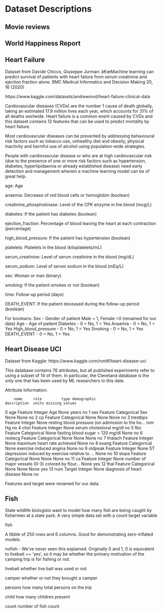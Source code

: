 # Dataset Descriptions {#sec-data-descript}

## Movie reviews {#sec-dd-movie-reviews}

## World Happiness Report {#sec-dd-world-happiness-report}

## Heart Failure {#sec-dd-hear-failure}

Dataset from Davide Chicco, Giuseppe Jurman: â€œMachine learning can predict survival of patients with heart failure from serum creatinine and ejection fraction alone. BMC Medical Informatics and Decision Making 20, 16 (2020)

https://www.kaggle.com/datasets/andrewmvd/heart-failure-clinical-data

Cardiovascular diseases (CVDs) are the number 1 cause of death globally, taking an estimated 17.9 million lives each year, which accounts for 31% of all deaths worlwide.
Heart failure is a common event caused by CVDs and this dataset contains 12 features that can be used to predict mortality by heart failure.

Most cardiovascular diseases can be prevented by addressing behavioural risk factors such as tobacco use, unhealthy diet and obesity, physical inactivity and harmful use of alcohol using population-wide strategies.

People with cardiovascular disease or who are at high cardiovascular risk (due to the presence of one or more risk factors such as hypertension, diabetes, hyperlipidaemia or already established disease) need early detection and management wherein a machine learning model can be of great help.


age: Age

anaemia: Decrease of red blood cells or hemoglobin (boolean)

creatinine_phosphokinase: Level of the CPK enzyme in the blood (mcg/L)

diabetes: If the patient has diabetes (boolean)

ejection_fraction: Percentage of blood leaving the heart at each contraction (percentage)

high_blood_pressure: If the patient has hypertension (boolean)

platelets: Platelets in the blood (kiloplatelets/mL)

serum_creatinine: Level of serum creatinine in the blood (mg/dL)

serum_sodium: Level of serum sodium in the blood (mEq/L)

sex: Woman or man (binary)

smoking: If the patient smokes or not (boolean)

time: Follow-up period (days)

DEATH_EVENT: If the patient deceased during the follow-up period (boolean)

For booleans:
Sex - Gender of patient Male = 1, Female =0  (renamed for our data)
Age - Age of patient
Diabetes - 0 = No, 1 = Yes
Anaemia - 0 = No, 1 = Yes
High_blood_pressure - 0 = No, 1 = Yes
Smoking - 0 = No, 1 = Yes
DEATH_EVENT - 0 = No, 1 = Yes




## Heart Disease UCI {#sec-dd-heart-disease-uci}

Dataset from Kaggle: https://www.kaggle.com/ronitf/heart-disease-uci

This database contains 76 attributes, but all published experiments refer to using a subset of 14 of them. In particular, the Cleveland database is the only one that has been used by ML researchers to this date.

Attribute Information:

        name     role         type demographic                                        description  units missing_values
0        age  Feature      Integer         Age                                               None  years             no
1        sex  Feature  Categorical         Sex                                               None   None             no
2         cp  Feature  Categorical        None                                               None   None             no
3   trestbps  Feature      Integer        None  resting blood pressure (on admission to the ho...  mm Hg             no
4       chol  Feature      Integer        None                                  serum cholestoral  mg/dl             no
5        fbs  Feature  Categorical        None                    fasting blood sugar > 120 mg/dl   None             no
6    restecg  Feature  Categorical        None                                               None   None             no
7    thalach  Feature      Integer        None                        maximum heart rate achieved   None             no
8      exang  Feature  Categorical        None                            exercise induced angina   None             no
9    oldpeak  Feature      Integer        None  ST depression induced by exercise relative to ...   None             no
10     slope  Feature  Categorical        None                                               None   None             no
11        ca  Feature      Integer        None  number of major vessels (0-3) colored by flour...   None            yes
12      thal  Feature  Categorical        None                                               None   None            yes
13       num   Target      Integer        None                         diagnosis of heart disease   None             no


Features and target were renamed for our data.




## Fish {#sec-dd-fish}

State wildlife biologists want to model how many fish are being caught by fishermen at a state park. A very simple data set with a count target variable


fish

A tibble of 250 rows and 6 columns. Good for demonstrating zero-inflated models.

nofish - We've never seen this explained. Originally 0 and 1, 0 is equivalent to livebait == 'yes', so it may be whether the primary motivation of the camping trip is for fishing or not.

livebait
whether live bait was used or not

camper
whether or not they brought a camper

persons
how many total persons on the trip

child
how many children present

count
number of fish count